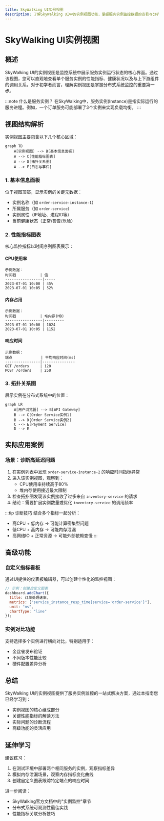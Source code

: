 ```yaml
---
title: SkyWalking UI实例视图
description: 了解SkyWalking UI中的实例视图功能，掌握服务实例监控数据的查看与分析技巧
---
```


# SkyWalking UI实例视图

## 概述

SkyWalking UI的实例视图是监控系统中展示服务实例运行状态的核心界面。通过该视图，您可以直观地查看单个服务实例的性能指标、健康状况以及与上下游组件的调用关系。对于初学者而言，理解实例视图是掌握分布式系统监控的重要第一步。

:::note 什么是服务实例？
在SkyWalking中，服务实例(Instance)是指实际运行的服务进程。例如，一个订单服务可能部署了3个实例来实现负载均衡。
:::

## 视图结构解析

实例视图主要包含以下几个核心区域：

```mermaid
graph TD
    A[实例视图] --> B[基本信息面板]
    A --> C[性能指标图表]
    A --> D[拓扑关系图]
    A --> E[日志与事件]
```

### 1. 基本信息面板

位于视图顶部，显示实例的关键元数据：
- 实例名称（如 `order-service-instance-1`）
- 所属服务（如 `order-service`）
- 实例属性（IP地址、进程ID等）
- 当前健康状态（正常/警告/危险）

### 2. 性能指标图表

核心监控指标以时间序列图表展示：

#### CPU使用率
```text
示例数据：
时间戳           | 值
-----------------|-----
2023-07-01 10:00 | 45%
2023-07-01 10:05 | 52%
```

#### 内存占用
```text
示例数据：
时间戳           | 堆内存(MB) 
-----------------|---------
2023-07-01 10:00 | 1024
2023-07-01 10:05 | 1152
```

#### 响应时间
```text
示例数据：
端点             | 平均响应时间(ms)
----------------|---------------
GET /orders     | 120
POST /orders    | 250
```

### 3. 拓扑关系图

展示实例在分布式系统中的位置：

```mermaid
graph LR
    A[用户浏览器] --> B[API Gateway]
    B --> C[Order Service实例1]
    B --> D[Order Service实例2]
    C --> E[Payment Service]
    D --> E
```

## 实际应用案例

### 场景：诊断高延迟问题

1. 在实例列表中发现 `order-service-instance-2` 的响应时间指标异常
2. 进入该实例视图，观察到：
   - CPU使用率持续高于80%
   - 堆内存使用接近最大限制
3. 检查拓扑图发现该实例接收了过多来自 `inventory-service` 的请求
4. 结论：需要扩展实例数量或优化 `inventory-service` 的调用频率

:::tip 诊断技巧
结合多个指标一起分析：
- 高CPU + 低内存 → 可能计算密集型问题
- 低CPU + 高内存 → 可能内存泄漏
- 高网络IO + 正常资源 → 可能外部依赖变慢
:::

## 高级功能

### 自定义指标看板

通过UI提供的仪表板编辑器，可以创建个性化的监控视图：

```javascript
// 示例：创建自定义图表
dashboard.addChart({
  title: 订单处理速率,
  metrics: ["service_instance_resp_time{service='order-service'}"],
  unit: "ms",
  chartType: "line"
});
```

### 实例对比功能

支持选择多个实例进行横向对比，特别适用于：
- 金丝雀发布验证
- 不同版本性能比较
- 硬件配置差异分析

## 总结

SkyWalking UI的实例视图提供了服务实例监控的一站式解决方案，通过本指南您已经学习到：

- 实例视图的核心组成部分
- 关键性能指标的解读方法
- 实际问题的诊断流程
- 高级功能的灵活应用

## 延伸学习

建议练习：
1. 在测试环境中部署两个相同服务的实例，观察指标差异
2. 模拟内存泄漏场景，观察内存指标变化曲线
3. 创建自定义图表跟踪特定端点的响应时间

进一步阅读：
- SkyWalking官方文档中的"实例监控"章节
- 分布式系统可观测性最佳实践
- 性能指标关联分析技巧